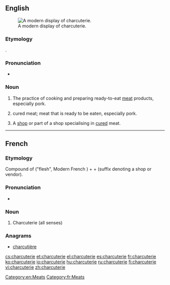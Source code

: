 ==English==
{{wikipedia}}
[[Image:Modern Charcuterie display.jpg|thumb|A modern display of charcuterie.]]

===Etymology===
{{borrowing|fr|charcuterie}}.

===Pronunciation===
* {{IPA|/ʃɑrˌkutəˈri/|/ʃɑrˈkutəri/}}
{{rfap|UK|UK}}
{{rfap|US|US}}

===Noun===
{{en-noun|s|-}}

# {{uncountable}} The practice of cooking and preparing ready-to-eat [[meat]] products, especially pork.
# {{uncountable}} cured meat; meat that is ready to be eaten, especially pork.
# {{countable}} A [[shop]] or part of a shop specialising in [[cured]] meat.

[[Category:en:Meats]]

----

==French==

===Etymology===
Compound of {{etyl|fro|fr}} {{term|char|lang=fro}} ("flesh", Modern French {{term|chair|lang=fr}}) + {{term|cuit||cooked|lang=fr}} + {{term|-erie|lang=fr}} (suffix denoting a shop or vendor).

===Pronunciation===
* {{IPA|/ʃaʁkytəˈʁi/|lang=fr}}

===Noun===
{{fr-noun|f}}

# Charcuterie (all senses)

===Anagrams===
* [[charcutière#French|charcutière]]

[[Category:fr:Meats]]

[[cs:charcuterie]]
[[et:charcuterie]]
[[el:charcuterie]]
[[es:charcuterie]]
[[fr:charcuterie]]
[[ko:charcuterie]]
[[io:charcuterie]]
[[hu:charcuterie]]
[[ru:charcuterie]]
[[fi:charcuterie]]
[[vi:charcuterie]]
[[zh:charcuterie]]